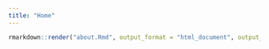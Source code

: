 ```yaml
---
title: "Home"
---
```


```r
rmarkdown::render("about.Rmd", output_format = "html_document", output_file = "about.html", css = "style.css")
```
